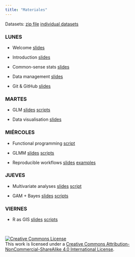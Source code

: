 ```yaml
---
title: "Materiales"
---
```


Datasets: [zip file](data/datasets.zip) [individual datasets](https://github.com/Rstats-courses/CursoR-AEET-2022/tree/main/data)


### LUNES

- Welcome [slides](slides/welcome.pdf)

- Introduction [slides](slides/Intro_nacho.html)

- Common-sense stats [slides](slides/CommonSense.html)

- Data management [slides](slides/data_management_slides.pdf)

- Git & GitHub [slides](slides/github.pdf)



### MARTES

- GLM [slides](slides/GLM_etal.pdf) [scripts](scripts/)

- Data visualisation [slides](slides/data_visualization_slides.pdf)


### MIÉRCOLES

- Functional programming [script](scripts/Functional_programming.R)

- GLMM [slides](slides/GLM_etal.pdf) [scripts](scripts/)

- Reproducible workflows [slides](slides/ReproducibleScience.pdf) [examples](other/Rmarkdown_examples.zip)


### JUEVES

- Multivariate analyses [slides](slides/multivariate.html) [script](scripts/multivariante_notes.R)

- GAM + Bayes [slides](slides/GLM_etal.pdf) [scripts](scripts/)


### VIERNES

- R as GIS [slides](slides/RasGIS.pdf) [scripts](scripts/)



<br>

<a rel="license" href="http://creativecommons.org/licenses/by-nc-sa/4.0/"><img alt="Creative Commons License" style="border-width:0" src="https://i.creativecommons.org/l/by-nc-sa/4.0/88x31.png" /></a><br />This work is licensed under a <a rel="license" href="http://creativecommons.org/licenses/by-nc-sa/4.0/">Creative Commons Attribution-NonCommercial-ShareAlike 4.0 International License</a>.





